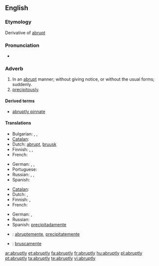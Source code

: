 ==English==

===Etymology===
Derivative of [[abrupt]]

===Pronunciation===
* {{audio|en-us-abruptly.ogg|Audio (US)}}

===Adverb===
{{en-adv}}

# In an [[abrupt]] manner; without giving notice, or without the usual forms; suddenly.
# [[precipitously]].

====Derived terms====
* [[abruptly pinnate]]

====Translations====
{{trans-top|in an abrupt manner}}
* Bulgarian: {{t+|bg|рязко|sc=Cyrl}}, {{t+|bg|внезапно|sc=Cyrl}}, {{t+|bg|безцеремонно|sc=Cyrl}}
* [[Catalan]]: {{t|ca|abruptament}}
* Dutch: [[abrupt]], [[bruusk]]
* Finnish: {{t-|fi|äkillisesti}}, {{t+|fi|yhtäkkiä}}, {{t+|fi|yht'äkkiä}}
* French: {{t+|fr|abruptement}}
{{trans-mid}}
* German: {{t+|de|abrupt}}, {{t+|de|plötzlich}}, {{t-|de|unerwartet}}
* Portuguese: {{t+|pt|abruptamente}}
* Russian: {{t+|ru|внезапно|sc=Cyrl}}, {{t+|ru|неожиданно|sc=Cyrl}}, {{t+|ru|резко|sc=Cyrl}}
* Spanish: {{t-|es|abruptamente}}
{{trans-bottom}}

{{trans-top|precipitously}}
* [[Catalan]]: {{t|ca|precipitadament}}
* Dutch: {{t-|nl|plots}}, {{t+|nl|plotseling}}
* Finnish: {{t+|fi|äkkijyrkkä|alt=äkkijyrkästi}}, {{t+|fi|äkillinen|alt=äkillisesti}}
* French: {{t|fr|précipitamment}}
{{trans-mid}}
* German: {{t+|de|abgerissen}}, {{t+|de|abschüssig}}
* Russian: {{t+|ru|отрывисто|sc=Cyrl}}
* Spanish: [[precipitadamente]]
{{trans-bottom}}

{{checktrans-top}}
* {{ttbc|Interlingua}}: [[abruptemente]], [[precipitatemente]]
{{trans-mid}}
* {{ttbc|Italian}}: [[bruscamente]]
{{trans-bottom}}

[[ar:abruptly]]
[[et:abruptly]]
[[fa:abruptly]]
[[fr:abruptly]]
[[hu:abruptly]]
[[pl:abruptly]]
[[pt:abruptly]]
[[ta:abruptly]]
[[te:abruptly]]
[[vi:abruptly]]